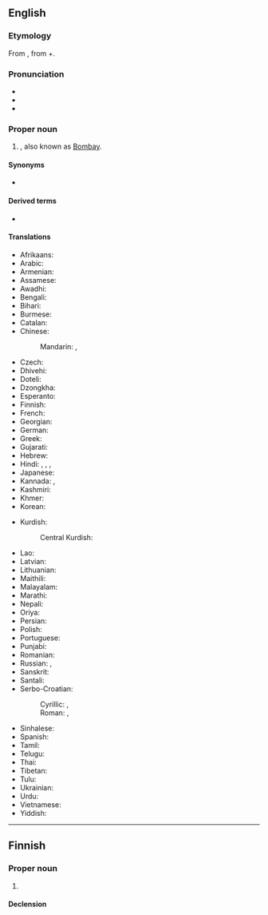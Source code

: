 ==English==
{{wikipedia}}
{{commonscat}}

===Etymology===
From {{bor|en|mr|मुंबई}}, from {{l|mr|मुंबा|t={{w|Mumba Devi Temple|the goddess Mumba}}, the local [[mother goddess]]}}+{{l|mr|आई|t=mother}}.

===Pronunciation===
* {{IPA|en|/mʊm.ˈbaɪ/}}
* {{audio|en|LL-Q1860 (eng)-Vealhurl-Mumbai.wav|Audio (Southern England)}}
* {{rhymes|en|aɪ|s=2}}

===Proper noun===
{{en-proper noun}}

# {{place|en|megacity/capital|s/Maharashtra|c/India}}, also known as [[Bombay]].

====Synonyms====
* {{l|en|Bombay}}

====Derived terms====
* {{l|en|Navi Mumbai}}

====Translations====
{{trans-top-also|state capital of Maharashtra|Bombay}}
* Afrikaans: {{t|af|Moembaai}}
* Arabic: {{t|ar|مُومْبَاي|f}}
* Armenian: {{t|hy|Մումբայ}}
* Assamese: {{t|as|মুম্বাই}}
* Awadhi: {{t|awa|मुम्बई}}
* Bengali: {{t+|bn|মুম্বাই}}
* Bihari: {{t|bh|मुंबई}}
* Burmese: {{t-needed|my}}
* Catalan: {{t|ca|Bombai}}
* Chinese:
*: Mandarin: {{t+|cmn|孟買|sc=Hani}}, {{t+|cmn|孟买|tr=Mèngmǎi|sc=Hani}}
* Czech: {{t+|cs|Bombaj|f}}
* Dhivehi: {{t|dv|މުންބާ}}
* Doteli: {{t|dty|मुम्बई}}
* Dzongkha: {{t-needed|dz}}
* Esperanto: {{t|eo|Mumbajo}}
* Finnish: {{t|fi|Mumbai}}
* French: {{t+|fr|Bombay|f}}
* Georgian: {{t|ka|მუმბაი}}
* German: {{t+|de|Mumbai|n}}
* Greek: {{t|el|Βομβάη}}
* Gujarati: {{t+|gu|મુંબઈ}}
* Hebrew: {{t|he|מומבאי|tr=mumbai}}
* Hindi: {{t|hi|मुंबई|f}}, {{t+|hi|मुम्बई|f}}, {{t+|hi|बम्बई|f}}, {{t|hi|बंबई|f}}
* Japanese: {{t|ja|ムンバイ|tr=Munbai|sc=Jpan}}
* Kannada: {{t+|kn|ಮುಂಬೈ|sc=Knda}}, {{t|kn|ಮುಂಬಯಿ}}
* Kashmiri: {{t|ks|بَمبَے}}
* Khmer: {{t-needed|km}}
* Korean: {{t|ko|^뭄바이}}
{{trans-mid}}
* Kurdish:
*: Central Kurdish: {{t|ckb|مومبای}}
* Lao: {{t|lo|ມຸມໄບ}}
* Latvian: {{t|lv|Mumbaja}}
* Lithuanian: {{t|lt|Mumbajus}}
* Maithili: {{t|mai|मुम्बई}}
* Malayalam: {{t|ml|മുംബൈ|sc=Mlym}}
* Marathi: {{t|mr|मुंबई|f}}
* Nepali: {{t|ne|मुम्बई}}
* Oriya: {{t|or|ମୁମ୍ବାଇ}}
* Persian: {{t+|fa|بمبئی|tr=bomba'i}}
* Polish: {{t+|pl|Bombaj|m}}
* Portuguese: {{t|pt|Bombaim}}
* Punjabi: {{t+|pa|ਮੁੰਬਈ}}
* Romanian: {{t|ro|Mumbay}}
* Russian: {{t+|ru|Мумба́и|m}}, {{t+|ru|Бомбе́й|m}}
* Sanskrit: {{t|sa|बम्बई}}
* Santali: {{t|sat|ᱢᱩᱢᱵᱟᱭ}}
* Serbo-Croatian:
*: Cyrillic: {{t|sh|Мумбај|m}}, {{t|sh|Бомбај|m}}
*: Roman: {{t|sh|Mumbaj|m}}, {{t|sh|Bombaj|m}}
* Sinhalese: {{t|si|මුම්බායි}}
* Spanish: {{t+|es|Bombay|m}}
* Tamil: {{t|ta|மும்பை|sc=Taml}}
* Telugu: {{t|te|ముంబై|sc=Telu}}
* Thai: {{t|th|มุมไบ}}
* Tibetan: {{t|bo|འབོམ་སྦེ|sc=Tibt}}
* Tulu: {{t|tcy|ಮುಂಬೈ}}
* Ukrainian: {{t|uk|Мумбаї}}
* Urdu: {{t|ur|ممبئی}}
* Vietnamese: {{t|vi|Mumbai}}
* Yiddish: {{t|yi|מומבײַ}}
{{trans-bottom}}

----

==Finnish==

===Proper noun===
{{fi-proper noun}}

# {{place|fi|megacity/capital|s/Maharashtra|c/India|t1=Mumbai}}

====Declension====
{{fi-decl-maa|n=sg|Mumbai|a}}